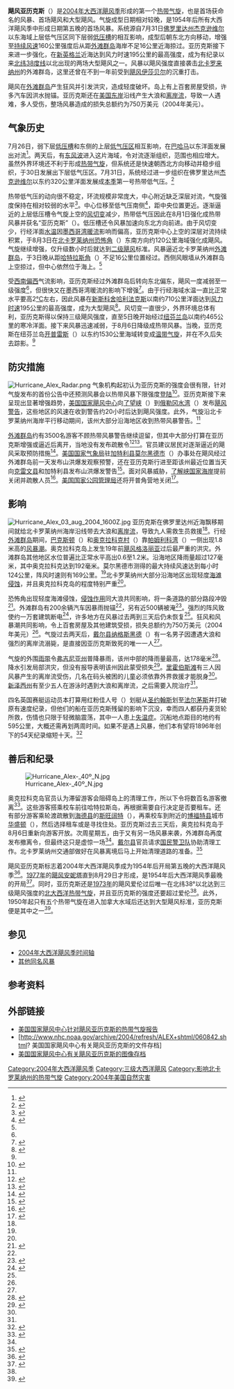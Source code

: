 {{noteTA
|G1 = USState
}}
{{Infobox Hurricane
| Name=飓风亚历克斯<br>{{lang|en|Hurricane Alex}}
| Type=hurricane
| Year=2004
| Basin=Atl
| Image location=Alex 2004-08-05.jpg
| Image name=8月5日，正处最高强度的飓风亚历克斯的卫星图像
| Formed= 2004年7月31日
| Dissipated= 2004年8月6日
| 1-min winds=105
| Pressure=957
| Damages=7.5
| Inflated=2
| Fatalities=直接导致1人死亡
| Areas=[[北卡罗莱纳州|北卡罗莱纳州]]、[[外滩群岛|外滩群岛]]、[[塞布尔岛_(加拿大)|塞布尔岛]]、[[欧洲|欧洲]]<small>（已是温带气旋）</small>
| Hurricane season=[[2004年大西洋飓风季|2004年大西洋飓风季]]
}}
'''飓风亚历克斯'''（{{lang-en|Hurricane Alex}}）是[[2004年大西洋飓风季|2004年大西洋飓风季]]形成的第一个[[热带气旋|热带气旋]]，也是首场获命名的风暴、首场飓风和大型飓风。气旋成型日期相对较晚，是1954年后所有大西洋飓风季中形成日期第五晚的首场风暴。系统源自7月31日[[佛罗里达州|佛罗里达州]][[杰克逊维尔_(佛罗里达州)|杰克逊维尔]]以东海域上层低气压区同下层弱[[低压槽|低压槽]]的相互影响，成型后朝东北方向移动，增强至[[最大持续风速|持续风速]]160公里强度后从距[[外滩群岛|外滩群岛]]海岸不足16公里近海掠过。亚历克斯接下来进一步强化，在[[新英格兰|新英格兰]]近海达到风力时速195公里的最高强度，成为有纪录以来[[北纬38度线|北纬38度线]]以北出现的两场大型飓风之一。风暴以飓风强度直接袭击[[北卡罗来纳州|北卡罗来纳州]]的外滩群岛，这里还曾在不到一年前受到[[飓风伊莎贝尔|飓风伊莎贝尔]]的沉重打击。

飓风在[[外滩群岛|外滩群岛]]产生狂风并引发洪灾，造成轻度破坏。岛上有上百套房屋受损，许多汽车因洪水抛锚。亚历克斯还在[[美国东岸|美国东岸]]沿线产生大浪和[[离岸流|离岸流]]，导致一人遇难，多人受伤，整场风暴造成的损失总额约为750万美元（2004年美元）。

== 气象历史 ==
{{storm path|Alex 2004 track.png}}
7月26日，弱下层[[低压槽|低压槽]]和东侧的上层[[低气压|低气压区]]相互影响，在[[巴哈马|巴哈马]]以东洋面发展出对流<ref>{{Cite report | author = Franklin | title = July 27 Tropical Weather Outlook | year = 2004 | publisher = [[国家飓风中心|National Hurricane Center]] | archiveurl = https://web.archive.org/web/20160810093313/http://www.nhc.noaa.gov/archive/text/TWOAT/2004/TWOAT.200407272057 | accessdate = 2016-08-10 | url = http://www.nhc.noaa.gov/archive/text/TWOAT/2004/TWOAT.200407272057 | deadurl = no | archivedate = 2016-08-10 | date =  }}</ref>。两天后，有[[东风波|东风波]]进入这片海域，令对流逐渐组织，范围也相应增大。虽然外界环境还不利于形成[[热带气旋|热带气旋]]，但系统还是快速朝西北方向移动并稳步组织，于30日发展出下层低气压区。7月31日，系统经过进一步组织在佛罗里达州[[杰克逊维尔_(佛罗里达州)|杰克逊维尔]]以东约320公里洋面发展成[[2004年大西洋飓风季|本季]]第一号热带低气压。<ref name="tcr">{{cite report | author = James L. Franklin | title = Hurricane Alex Tropical Cyclone Report | year = 2004 | publisher = National Hurricane Center | accessdate = 2016-08-10 | url = http://www.nhc.noaa.gov/data/tcr/AL012004_Alex.pdf | archiveurl = https://web.archive.org/web/20151002055448/http://www.nhc.noaa.gov/data/tcr/AL012004_Alex.pdf | deadurl = no | archivedate = 2015-10-02 | format = [[便携式文档格式|PDF]] | date =  }}</ref>

热带低气压的动向很不稳定，环流规模非常庞大，中心附近缺乏深层对流，气旋强度保持在相对较弱的水平<ref name="disc3">{{cite report | author = Richard Pasch | year = 2004 | title = Tropical Depression One Discussion Number Three | publisher = National Hurricane Center | accessdate = 2016-08-10 | archivedate = 2016-03-13 | deadurl = no | archiveurl = https://web.archive.org/web/20160313045749/http://www.nhc.noaa.gov/archive/2004/dis/al012004.discus.003.shtml | url = http://www.nhc.noaa.gov/archive/2004/dis/al012004.discus.003.shtml? | date =  }}</ref>。中心位移至低气压南侧<ref name="disc4">{{cite report | author = James L. Franklin | year = 2004 | title = Tropical Depression One Discussion Number Four | publisher = National Hurricane Center | accessdate = 2016-08-10 | archivedate = 2016-03-12 | deadurl = no | archiveurl = https://web.archive.org/web/20160312235922/http://www.nhc.noaa.gov/archive/2004/dis/al012004.discus.004.shtml | url = http://www.nhc.noaa.gov/archive/2004/dis/al012004.discus.004.shtml? | date =  }}</ref>，距中央位置更近。逐渐逼近的上层低压槽令气旋上空的[[风切变|风切变]]减少，热带低气压因此在8月1日强化成热带风暴并获名“亚历克斯”（{{lang|en|Alex}}）。低压槽还令风暴加速向东北方向前进。由于风切变少，行经洋面[[海面温度|水温]]因[[墨西哥湾暖流|墨西哥湾暖流]]影响而偏高，亚历克斯中心上空的深层对流持续积累，于8月3日在[[北卡罗莱纳州|北卡罗莱纳州]][[恐怖角_(北卡罗莱纳州)|恐怖角]]（{{lang|en|Cape Fear}}）东南方向约120公里海域强化成飓风。气旋继续增强，仅升级数小时后就达到[[萨菲尔-辛普森飓风等级|二级飓风]]标准。风暴逼近北卡罗莱纳州[[外滩群岛|外滩群岛]]，于3日晚从距[[哈特拉斯角_(北卡罗莱纳州)|哈特拉斯角]]（{{lang|en|Cape Hatteras}}）不足16公里位置经过。西侧风眼墙从外滩群岛上空掠过，但中心依然位于海上。<ref name="tcr" />

受[[罗盘方位|西南偏西]]气流影响，亚历克斯经过外滩群岛后转向东北偏东，飓风一度减弱至一级强度<ref name="tcr" />，但很快又在墨西哥湾暖流的影响下增强<ref name="disc18">{{cite report | author1 = Richard Knabb | author2 = Lixion Avila | year = 2004 | title = Hurricane Alex Discussion Number Eighteen | publisher = National Hurricane Center | archiveurl = https://web.archive.org/web/20160313084152/http://www.nhc.noaa.gov/archive/2004/dis/al012004.discus.018.shtml | deadurl = no | accessdate = 2016-08-10 | url = http://www.nhc.noaa.gov/archive/2004/dis/al012004.discus.018.shtml? | archivedate = 2016-03-13 | date =  }}</ref>。由于行经海域水温一直比正常水平要高2[[摄氏度|°C]]左右，因此风暴在[[新斯科舍|新斯科舍]][[哈利法克斯|哈利法克斯]]以南约710公里洋面达到[[最大持续风速|风力时速]]195公里的最高强度，成为大型飓风<ref name="disc19">{{cite report | author = Stacy Stewart | year = 2004 | title = Hurricane Alex Discussion Number Nineteen | publisher = National Hurricane Center | accessdate = 2016-08-10 | url = http://www.nhc.noaa.gov/archive/2004/dis/al012004.discus.019.shtml? | archiveurl = https://web.archive.org/web/20160304210548/http://www.nhc.noaa.gov/archive/2004/dis/al012004.discus.019.shtml | deadurl = no | archivedate = 2016-03-04 | date =  }}</ref>。风切变一直很少，外界环境总体有利，亚历克斯得以保持三级飓风强度，直至5日晚开始经过[[纽芬兰岛|纽芬兰岛]]以南约465公里的寒冷洋面。接下来风暴迅速减弱，于8月6日降级成热带风暴。当晚，亚历克斯在纽芬兰岛[[开普雷斯|开普雷斯]]（{{lang|en|Cape Race}}）以东约1530公里海域转变成[[温带气旋|温带气旋]]，并在不久后失去踪影。<ref name="tcr" />

== 防灾措施 ==
[[File:Hurricane_Alex_Radar.png|right]]
气象机构起初认为亚历克斯的强度会很有限，针对气旋发布的首份公告中还预测风暴会以热带风暴下限强度[[登陆_(气象学)|登陆]]<ref name="disc1">{{cite report | author = Jack Beven | year = 2004 | title = Tropical Depression One Discussion Number 1 | publisher = National Hurricane Center | accessdate = 2016-08-10 | archivedate = 2016-03-03 | archiveurl = https://web.archive.org/web/20160303221113/http://www.nhc.noaa.gov/archive/2004/dis/al012004.discus.001.shtml | deadurl = no | url = http://www.nhc.noaa.gov/archive/2004/dis/al012004.discus.001.shtml? | date =  }}</ref>。亚历克斯接下来呈现出显著增强趋势，[[国家飓风中心|美国国家飓风中心]]向[[了望峡|了望峡]]（{{lang|en|Cape Lookout}}）到[[俄勒冈水湾|俄勒冈水湾]]（{{lang|en|Oregon Inlet}}）发布[[热带气旋警告|飓风警告]]，这些地区的风速在收到警告约20小时后达到飓风强度。此外，气旋沿北卡罗莱纳州海岸平行移动期间，该州大部分沿海地区收到热带风暴警告。<ref name="tcr" />

[[外滩群岛|外滩群岛]]约有3500名游客不顾热带风暴警告继续逗留，但其中大部分打算在亚历克斯增强或逼近后离开，当地没有发布疏散令<ref name="beach">{{cite news | author1 = Ken Derksen | author2 = Web Staff | year = 2004 | archiveurl = https://web.archive.org/web/20061114070250/http://rdu.news14.com/content/weather/weather_stories/?ArID=52465&SecID=299 | title = Beach-goers react to Alex | publisher = News 14 Carolina | accessdate = 2006-11-14 | archivedate = 2006-11-14 | url = http://rdu.news14.com/content/weather/weather_stories/?ArID=52465&SecID=299 | deadurl = yes }}</ref><ref name="okra">{{cite news | author = RAI Staff | year = 2004 | title = Alex hits Ocracoke | accessdate = 2012-02-06 | archiveurl = https://web.archive.org/web/20120206130224/http://www.outer-banks.com/ecnews/2042index.asp | deadurl = yes | url = http://www.outer-banks.com/ecnews/2042index.asp | archivedate = 2012-02-06 }}</ref>。官员建议居民对逐渐逼近的飓风采取预防措施<ref name="aim">{{cite news | author = Insurance Journal | year = 2004 | title = North Carolina Coast Takes on Hurricane Alex | accessdate = 2016-08-10 | url = http://www.insurancejournal.com/news/southeast/2004/08/03/44657.htm | archivedate = 2016-03-03 | deadurl = no | archiveurl = https://web.archive.org/web/20160303205549/http://www.insurancejournal.com/news/southeast/2004/08/03/44657.htm }}</ref>。[[美国国家气象局|美国国家气象局]]驻[[加特利县_(北卡罗莱纳州)|加特利县]][[莫尔黑德市_(北卡罗莱纳州)|莫尔黑德市]]（{{lang|en|Morehead City}}）办事处在飓风经过外滩群岛前一天发布山洪爆发观察预警，还在亚历克斯行进至距该州最近位置当天向[[克雷文县_(北卡罗莱纳州)|克雷文县]]和加特利县发布山洪爆发警告<ref name="mornws">{{cite web | author = Newport/Morehead City, NC National Weather Service | year = 2004 | title = Hurricane Alex Impacts Eastern North Carolina | archiveurl = https://web.archive.org/web/20150911045026/http://www.erh.noaa.gov/mhx/HurricaneAlex.html | accessdate = 2016-08-10 | url = http://www.erh.noaa.gov/mhx/HurricaneAlex.html | archivedate = 2015-09-11 | deadurl = no }}</ref>。面对风暴威胁，[[了解峡国家海岸|了解峡国家海岸]]提前关闭并疏散人员<ref name="clns">{{cite web | author = Environmental News Service | year = 2004 | title = Southeast Battens Down the Hatches for Hurricane Alex | accessdate = 2016-08-10 | url = http://www.ens-newswire.com/ens/aug2004/2004-08-03-09.asp | archivedate = 2016-03-03 | deadurl = no | archiveurl = https://web.archive.org/web/20160303184705/http://www.ens-newswire.com/ens/aug2004/2004-08-03-09.asp }}</ref>。[[美国国家公园管理局|美国国家公园管理局]]还将开普角营地关闭<ref name="cpc">{{cite news | author = News 14 Carolina Staff | year = 2004 | title = Campground closed along Outer Banks | accessdate = 2012-03-27 | archivedate = 2012-03-27 | deadurl = yes | archiveurl = https://web.archive.org/web/20120327142027/http://triangle.news14.com/content/52466/campground-closed-along-outer-banks | url = http://triangle.news14.com/content/52466/campground-closed-along-outer-banks }}</ref>。

== 影响 ==
[[File:Hurricane_Alex_03_aug_2004_1600Z.jpg|left]]
亚历克斯在佛罗里达州近海飘移期间就给北卡罗莱纳州海岸沿线带去大浪和[[离岸流|离岸流]]，导致九人需救生员救援<ref name="beach" />。行经[[外滩群岛|外滩群岛]]期间，[[巴克斯顿_(北卡罗莱纳州)|巴克斯顿]]（{{lang|en|Buxton}}）和[[奥克拉科克_(北卡罗莱纳州)|奥克拉科克村]]（{{lang|en|Ocracoke Village}}）靠[[帕姆利科湾|帕姆利科湾]]（{{lang|en|Pamlico Sound}}）一侧出现1.8米高的[[风暴潮|风暴潮]]。奥克拉科克岛上发生19年前[[飓风格洛丽亚|飓风格洛丽亚]]过后最严重的洪灾。外滩群岛其他地区水位普遍比正常水平高出0.6至1.2米。沿海地区降雨量超过127毫米，其中奥克拉科克达到192毫米。莫尔黑德市测得的最大持续风速达到每小时124公里，阵风时速则有169公里。<ref name="tcr" />北卡罗莱纳州大部分沿海地区出现轻度[[海蚀|海滩侵蚀]]，并且奥克拉科克岛的程度特别严重<ref name="mornws" />。

恐怖角出现轻度海滩侵蚀，[[侵蚀作用|侵蚀作用]]同大浪共同影响，将一条道路的部分路段冲毁<ref name="capefear">{{cite web | author = Wilmington National Weather Service | year = 2004 | title = Hurricane Alex Port Tropical Cyclone Report | archiveurl = https://web.archive.org/web/20150512155346/http://www.erh.noaa.gov/ilm/archive/08-03-04/PSHILM.txt | deadurl = yes | accessdate = 2016-08-10 | url = http://www.erh.noaa.gov/ilm/archive/08-03-04/PSHILM.txt | archivedate = 2015-05-12 }}</ref>。外滩群岛有200余辆汽车因暴雨抛锚<ref name="okra" />，另有近500辆被淹<ref name="sd3">{{cite journal | year = 2004-08 | title = Storm data and unusual weather phenomena | accessdate = 2016-08-10 | volume = 46 | number = 8 | url = http://www1.ncdc.noaa.gov/pub/orders/IPS/IPS-361696A8-0F69-416E-A32E-F7B108A6B305.pdf | publisher = [[美国国家海洋和大气管理局|National Oceanic and Atmospheric Administration]] | editor1 = William Angel | editor2 = Stuart Hinson | editor3 = Rhonda Herndon | issn = 0039-1972 | author = National Climatic Data Center | journal = Storm Data | deadurl = yes | archiveurl = https://web.archive.org/web/20160810150936/http://www1.ncdc.noaa.gov/pub/orders/IPS/IPS-361696A8-0F69-416E-A32E-F7B108A6B305.pdf | archivedate = 2016-08-10 }}</ref>。强烈的阵风致使约一万套建筑断电<ref name="power">{{cite news | agency = [[美联社|Associated Press]] | year = 2004 | title = Hurricane Alex leaving thousands in the dark | accessdate = 2006-11-14 | deadurl = yes | archivedate = 2006-11-14 | archiveurl = https://web.archive.org/web/20061114065818/http://rdu.news14.com/content/weather/weather_stories/?ArID=52524&SecID=299 | url = http://rdu.news14.com/content/weather/weather_stories/?ArID=52524&SecID=299 }}</ref>，许多地方在风暴过去两到三天后仍未恢复<ref name="mornws" />。狂风和风暴潮共同影响，令上百套房屋及其他建筑受损，损失总额约为750万美元（2004年美元）<ref name="sd3" />。气旋过去两天后，[[戴尔县_(北卡罗莱纳州)|戴尔县]][[纳格斯黑德_(北卡罗莱纳州)|纳格斯黑德]]（{{lang|en| Nags Head}}）有一名男子因遭遇大浪和强烈的离岸流溺毙，是直接因亚历克斯致死的唯一一人<ref name="tcr" />。

气旋的外围[[雨带|雨带]]令[[弗吉尼亚州|弗吉尼亚州]]普降暴雨，该州中部的降雨量最高，达178毫米<ref name="rain">{{cite web | author = Hydrometeorological Prediction Center | year = 2006 | title = Rainfall from Hurricane Alex | accessdate = 2016-08-10 | url = http://www.wpc.ncep.noaa.gov/tropical/rain/alex2004.html | archivedate = 2016-03-04 | deadurl = no | archiveurl = https://web.archive.org/web/20160304062624/http://www.wpc.ncep.noaa.gov/tropical/rain/alex2004.html }}</ref>。降水引发局部洪灾，但没有报导表明该州因此蒙受损失<ref name="regent">{{cite news |author=Michelle Vischer |year=2004 |title=Rain, rain, go away- The effects of Hurricane Alex |publisher=Regents University |accessdate=2004-08-04 |deadurl=yes |url=http://www.regent.edu/news/rainy_weather_20040803.html |archiveurl=https://archive.is/20040804171727/http://www.regent.edu/news/rainy_weather_20040803.html |archivedate=2004-08-04 }}</ref>。[[里霍伯斯滩|里霍伯斯滩]]有三人因风暴产生的离岸流受伤，几名在码头被困的儿童必须依靠外界救援才能脱身<ref name="sd3" />。[[新泽西州|新泽西州]]有至少五人在游泳时遇到大浪和离岸流，之后需要入院治疗<ref name="sd3" />。

四名英国赛艇运动员本打算用红粉佳人号（{{lang|en|Pink Lady}}）划艇从[[圣约翰斯_(纽芬兰-拉布拉多)|圣约翰斯]]划至[[法尔茅斯_(康沃尔郡)|法尔茅斯]]并打破原有速度纪录，但他们的船在亚历克斯残留的影响下沉没，幸而四人都获丹麦货轮所救，伤情也只限于轻微脑震荡，其中一人患上[[失温症|失温症]]。沉船地点距目的地约有595公里，大概还需再划两周时间。如果不是遇上风暴，他们本有望将1896年创下的54天纪录缩短十天。<ref>{{cite news | deadurl = no | archiveurl = https://web.archive.org/web/20160306124240/http://news.bbc.co.uk/2/hi/uk_news/3547532.stm | archivedate = 2016-03-06 | url = http://news.bbc.co.uk/2/hi/uk_news/3547532.stm | title = Rescued rowers back on dry land | date = 2004-08-09 | publisher = BBC News | accessdate = 2016-08-10 }}</ref>

== 善后和纪录 ==
[[File:Hurricane_Alex-_40º_N.jpg|right]]

奥克拉科克岛官员认为滞留游客会阻碍岛上的清理工作，所以下令将数百名游客撤离<ref name="Beard">{{cite news | date = 2004-08-06 | agency = Associated Press | newspaper = The Free Lance-Star | accessdate = 2016-08-10 | url = https://news.google.com/newspapers?id=ojQzAAAAIBAJ&sjid=5wgGAAAAIBAJ&pg=6579,1635008&dq=ferry+evacuations+begin+on+ocracoke+island&hl=en | title = Tourists evacuate Ocracoke Island | last = Beard | first = Aaron | archive-date = 2021-10-03 | archive-url = https://web.archive.org/web/20211003020709/https://news.google.com/newspapers?id=ojQzAAAAIBAJ&sjid=5wgGAAAAIBAJ&pg=6579%2C1635008&dq=ferry+evacuations+begin+on+ocracoke+island&hl=en }}</ref>。这些游客搭乘校车前往哈特拉斯岛，再根据需要自行决定是否要租车。还有部分游客乘轮渡疏散到[[海德县_(北卡罗莱纳州)|海德县]]的[[斯旺阔特_(北卡罗莱纳州)|斯旺阔特]]（{{lang|en|Swan Quarter}}），再乘校车到附近的[[博福特县_(北卡罗莱纳州)|博福特县]]城市[[华盛顿_(北卡罗莱纳州)|华盛顿]]（{{lang|en|Washington}}），然后选择租车或是寻找住处。亚历克斯过去三天后，奥克拉科克岛于8月6日重新向游客开放。次周星期五，由于又有另一场风暴来袭，外滩群岛再度发布撤离令，但最终这只是虚惊一场<ref name="okra" />。[[戴尔县_(北卡罗莱纳州)|戴尔县]]官员请求[[美国国民警卫队|国民警卫队]]协助清理工作。北卡罗莱纳州交通部做好在风暴离境后马上开始清理道路的准备。<ref name="ale">{{cite news | agency = Associated Press | year = 2004 | title = Stronger-than-expected Hurricane Alex grazes Outer Banks | accessdate = 2016-08-10 | url = https://news.google.com/newspapers?id=P7RAAAAAIBAJ&sjid=8yAGAAAAIBAJ&pg=5003,3699867&dq=stronger-than-expected+hurricane+alex+grazes+outer+banks&hl=en | archive-date = 2021-10-03 | archive-url = https://web.archive.org/web/20211003020753/https://news.google.com/newspapers?id=P7RAAAAAIBAJ&sjid=8yAGAAAAIBAJ&pg=5003%2C3699867&dq=stronger-than-expected+hurricane+alex+grazes+outer+banks&hl=en }}</ref>

飓风亚历克斯标志着2004年大西洋飓风季成为1954年后开局第五晚的大西洋飓风季<ref name="late">{{cite news | author = CNN.com | year = 2004 | title = Hurricane Alex heads out to sea | accessdate = 2008-12-18 | deadurl = yes | url = http://www.cnn.com/2004/WEATHER/08/03/alex/index.html | archivedate = 2008-12-18 | archiveurl = https://web.archive.org/web/20081218050952/http://www.cnn.com/2004/WEATHER/08/03/alex/index.html }}</ref>。[[1977年大西洋飓风季|1977年]]的[[飓风安妮塔|飓风安妮塔]]直到8月29日才形成，是1954年后大西洋飓风季最晚的开局<ref name="HURDAT">{{cite web | author = National Hurricane Center | author2 = Hurricane Research Division | title = Atlantic hurricane best track (HURDAT version 2) | url = http://www.nhc.noaa.gov/data/hurdat/hurdat2-1851-2015-070616.txt | publisher = United States National Oceanic and Atmospheric Administration | date = 2016-07-06 | accessdate = 2016-08-10 | deadurl = no | format = [[文本文件|TXT]] | archivedate = 2016-08-10 | archiveurl = https://web.archive.org/web/20160810161332/http://www.nhc.noaa.gov/data/hurdat/hurdat2-1851-2015-070616.txt }}</ref>。同时，亚历克斯还是[[1973年大西洋飓风季|1973年]]的飓风爱伦过后唯一在北纬38°以北达到三级飓风强度的[[北大西洋热带气旋|北大西洋热带气旋]]，并且亚历克斯的强度还要超过爱伦<ref name="disc19" />。此外，1950年起只有五个热带气旋在进入加拿大水域后还达到大型飓风标准，亚历克斯便是其中之一<ref>{{cite web | url = http://www.ec.gc.ca/Hurricane/default.asp?lang=en&n=98B94FB2-1 | title = Canadian Marine Forecast Area Statistics Tables | publisher = Environment and Climate Change Canada | accessdate = 2016-08-10 | deadurl = no | archiveurl = https://web.archive.org/web/20160807062501/http://www2.ec.gc.ca/Hurricane/default.asp?lang=en&n=98B94FB2-1 | archivedate = 2016-08-07 }}</ref>。

== 参见 ==
{{Portal|热带气旋}}
* [[2004年大西洋飓风季时间轴|2004年大西洋飓风季时间轴]]
* [[飓风亚历克斯|其他同名风暴]]

== 参考资料 ==
{{reflist|colwidth=30em}}

== 外部链接 ==
{{Commons category|Hurricane Alex (2004)}}
*[http://www.nhc.noaa.gov/data/tcr/AL012004_Alex.pdf 美国国家飓风中心针对飓风亚历克斯的热带气旋报告]{{Wayback|url=http://www.nhc.noaa.gov/data/tcr/AL012004_Alex.pdf |date=20151002055448 }}
*[http://www.nhc.noaa.gov/archive/2004/refresh/ALEX+shtml/060842.shtml? 美国国家飓风中心有关飓风亚历克斯的文件存档]{{Wayback|url=http://www.nhc.noaa.gov/archive/2004/refresh/ALEX+shtml/060842.shtml |date=20151125171817 }}
*[http://www.nhc.noaa.gov/archive/2004/ALEX_graphics.shtml 美国国家飓风中心有关飓风亚历克斯的图像存档]{{Wayback|url=http://www.nhc.noaa.gov/archive/2004/ALEX_graphics.shtml |date=20161007005818 }}

{{2004 Atlantic hurricane season buttons}}

[[Category:2004年大西洋飓风季|Category:2004年大西洋飓风季]]
[[Category:三级大西洋飓风|Category:三级大西洋飓风]]
[[Category:影响北卡罗莱纳州的热带气旋|Category:影响北卡罗莱纳州的热带气旋]]
[[Category:2004年美国自然灾害|Category:2004年美国自然灾害]]
{{Good article}}